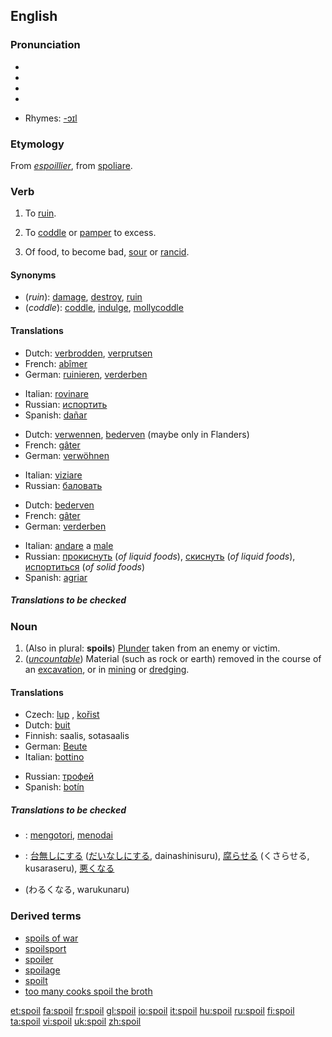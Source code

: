 ==English==

===Pronunciation===
*{{AHD|spoil}}
*{{IPA|/spɔɪl/}}
*{{SAMPA|/spOIl/}}
*{{audio|en-us-spoil.ogg|Audio (US)}}

*Rhymes: [[Rhymes:English:-ɔɪl|-ɔɪl]]

===Etymology===
From {{OF.}} ''[[espoillier]]'', from {{L.}} [[spoliare]].

===Verb===
{{en-verb|spoils|spoiling|'''[[spoiled]] '''or''' [[spoilt]]'''}}

# {{transitive}} To [[ruin]].
# {{transitive}} To [[coddle]] or [[pamper]] to excess.
# {{intransitive}} Of food, to become bad, [[sour]] or [[rancid]].

====Synonyms====
*(''ruin''): [[damage]], [[destroy]], [[ruin]]
*(''coddle''): [[coddle]], [[indulge]], [[mollycoddle]]

====Translations====
{{trans-top|ruin}}
*Dutch: [[verbrodden]], [[verprutsen]]
*French: [[abîmer]]
*German: [[ruinieren]], [[verderben]]
{{trans-mid}}
*Italian: [[rovinare]]
*Russian: [[испортить]]
*Spanish: [[dañar]]
{{trans-bottom}}

{{trans-top|to coddle or pamper}}
*Dutch: [[verwennen]], [[bederven]] (maybe only in Flanders)
*French: [[gâter]]
*German: [[verwöhnen]]
{{trans-mid}}
*Italian: [[viziare]]
*Russian: [[баловать]]
{{trans-bottom}}

{{trans-top|become sour}}
*Dutch: [[bederven]]
*French: [[gâter]]
*German: [[verderben]]
{{trans-mid}}
*Italian: [[andare]] a [[male]] {{m}}
*Russian: [[прокиснуть]] (''of liquid foods''), [[скиснуть]] (''of liquid foods''), [[испортиться]] (''of solid foods'')
*Spanish: [[agriar]]
{{trans-bottom}}

=====Translations to be checked=====
<!--Remove this section once all of the translations below have been moved into the tables above.-->
{{checktrans}}

===Noun===
{{en-noun}}

# (Also in plural: '''spoils''') [[plunder|Plunder]] taken from an enemy or victim.
# (''[[uncountable]]'') Material (such as rock or earth) removed in the course of an [[excavation]], or in [[mining]] or [[dredge|dredging]].

====Translations====
{{trans-top|plunder taken from an enemy or victim}}
*Czech: [[lup]] {{m}}, [[kořist]] {{f}}
*Dutch: [[buit]] {{f}}
*Finnish: saalis, sotasaalis
*German: [[Beute]] {{f}}
*Italian: [[bottino]] {{m}}
{{trans-mid}}
*Russian: [[трофей]] {{m}}
*Spanish: [[botín]] {{m}}
{{trans-bottom}}

{{trans-top|material moved}}
{{trans-bottom}}

=====Translations to be checked=====
<!--Remove this section once all of the translations below have been moved into the tables above.-->
{{checktrans}}

*{{ttbc|Indonesian}}: [[kotor|mengotori]], [[noda|menodai]]
*{{ttbc|Japanese}}: [[台無しにする]] ([[だいなしにする]], dainashinisuru), [[腐らせる]] (くさらせる, kusaraseru), [[悪くなる]]
*(わるくなる, warukunaru)

===Derived terms===
*[[spoils of war]]
*[[spoilsport]]
*[[spoiler]]
*[[spoilage]]
*[[spoilt]]<!--adjective, referring to people, ballot papers, etc-->
*[[too many cooks spoil the broth]]

[[et:spoil]]
[[fa:spoil]]
[[fr:spoil]]
[[gl:spoil]]
[[io:spoil]]
[[it:spoil]]
[[hu:spoil]]
[[ru:spoil]]
[[fi:spoil]]
[[ta:spoil]]
[[vi:spoil]]
[[uk:spoil]]
[[zh:spoil]]